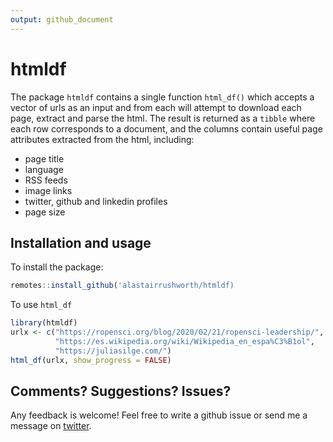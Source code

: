```yaml
---
output: github_document
---
```



# htmldf

The package `htmldf` contains a single function `html_df()` which accepts a vector of urls as an input and from each will attempt to download each page, extract and parse the html.  The result is returned as a `tibble` where each row corresponds to a document, and the columns contain useful page attributes extracted from the html, including:

+ page title
+ language
+ RSS feeds
+ image links
+ twitter, github and linkedin profiles
+ page size


Installation and usage
---  

To install the package:

```r
remotes::install_github('alastairrushworth/htmldf)
```

To use `html_df`
```r
library(htmldf)
urlx <- c("https://ropensci.org/blog/2020/02/21/ropensci-leadership/",
          "https://es.wikipedia.org/wiki/Wikipedia_en_espa%C3%B1ol", 
          "https://juliasilge.com/")
html_df(urlx, show_progress = FALSE)
```


Comments? Suggestions? Issues?
---  

Any feedback is welcome! Feel free to write a github issue or send me a message on [twitter](https://twitter.com/rushworth_a).




